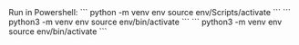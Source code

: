 
<Tabs>
  <TabItem value="Windows" label="Windows" default>
    Run in Powershell:
    ```
    python -m venv env
    source env/Scripts/activate
    ```
  </TabItem>
  <TabItem value="MacOS" label="MacOS">
    ```
    python3 -m venv env
    source env/bin/activate
    ```
  </TabItem>
  <TabItem value="Linux" label="Linux">
    ```
    python3 -m venv env
    source env/bin/activate
    ```
  </TabItem>
</Tabs>